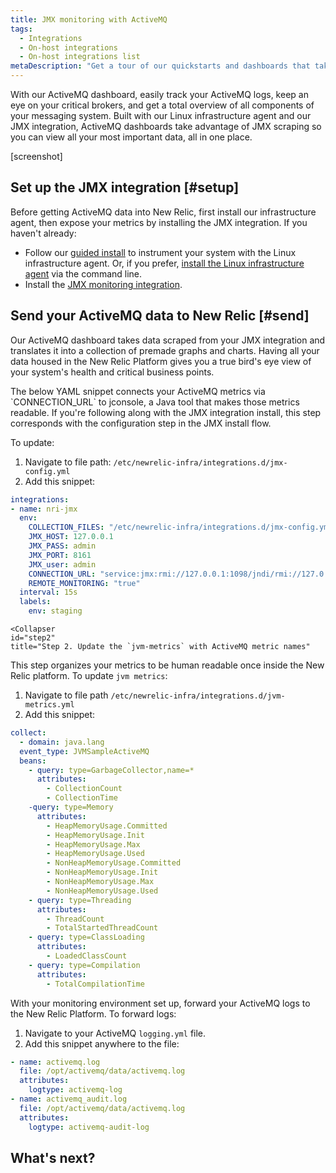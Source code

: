 ```yaml
---
title: JMX monitoring with ActiveMQ
tags:
  - Integrations
  - On-host integrations
  - On-host integrations list
metaDescription: "Get a tour of our quickstarts and dashboards that take JMX-scraped data from your favorite automation software and houses it in the New Relic platform."
--- 
```


With our ActiveMQ dashboard, easily track your ActiveMQ logs, keep an eye on your critical brokers, and get a total overview of all components of your messaging system. Built with our Linux infrastructure agent and our JMX integration, ActiveMQ dashboards take advantage of JMX scraping so you can view all your most important data, all in one place.

[screenshot]

## Set up the JMX integration [#setup]

Before getting ActiveMQ data into New Relic, first install our infrastructure agent, then expose your metrics by installing the JMX integration. If you haven't already:

* Follow our [guided install](https://one.newrelic.com/nr1-core?account=3501165&state=ff641d8b-e722-855e-4c4a-c50c23969dc3) to instrument your system with the Linux infrastructure agent. Or, if you prefer, [install the Linux infrastructure agent](/docs/infrastructure/install-infrastructure-agent/linux-installation/install-infrastructure-monitoring-agent-linux) via the command line.
* Install the [JMX monitoring integration](/docs/infrastructure/host-integrations/host-integrations-list/jmx-monitoring-integration).

## Send your ActiveMQ data to New Relic [#send]

Our ActiveMQ dashboard takes data scraped from your JMX integration and translates it into a collection of premade graphs and charts. Having all your data housed in the New Relic Platform gives you a true bird's eye view of your system's health and critical business points. 

<CollapserGroup>
    <Collapser
    id="step1"
    title="Step 1. Update the `jmx-config.yml` file"
  >
The below YAML snippet connects your ActiveMQ metrics via `CONNECTION_URL` to jconsole, a Java tool that makes those metrics readable. If you're following along with the JMX integration install, this step corresponds with the configuration step in the JMX install flow. 

To update: 

1. Navigate to file path: `/etc/newrelic-infra/integrations.d/jmx-config.yml`
2. Add this snippet:

```yml
integrations:
- name: nri-jmx
  env:
    COLLECTION_FILES: "/etc/newrelic-infra/integrations.d/jmx-config.yml"
    JMX_HOST: 127.0.0.1
    JMX_PASS: admin
    JMX_PORT: 8161
    JMX_user: admin
    CONNECTION_URL: "service:jmx:rmi://127.0.0.1:1098/jndi/rmi://127.0.0.1:1099/jmxrmi"
    REMOTE_MONITORING: "true"
  interval: 15s
  labels:
    env: staging
```
  </Collapser>

    <Collapser
    id="step2"
    title="Step 2. Update the `jvm-metrics` with ActiveMQ metric names"
  >
This step organizes your metrics to be human readable once inside the New Relic platform. To update `jvm metrics`:

1. Navigate to file path `/etc/newrelic-infra/integrations.d/jvm-metrics.yml`
2. Add this snippet:

```yml
collect:
  - domain: java.lang
  event_type: JVMSampleActiveMQ
  beans:
    - query: type=GarbageCollector,name=*
      attributes:
        - CollectionCount
        - CollectionTime
    -query: type=Memory
      attributes:
        - HeapMemoryUsage.Committed
        - HeapMemoryUsage.Init
        - HeapMemoryUsage.Max
        - HeapMemoryUsage.Used
        - NonHeapMemoryUsage.Committed
        - NonHeapMemoryUsage.Init
        - NonHeapMemoryUsage.Max
        - NonHeapMemoryUsage.Used
    - query: type=Threading
      attributes:
        - ThreadCount
        - TotalStartedThreadCount
    - query: type=ClassLoading
      attributes:
        - LoadedClassCount
    - query: type=Compilation
      attributes:
        - TotalCompilationTime
```
  </Collapser>
  <Collapser
    id="step3"
    title="Step 3. Forward your ActiveMQ logs"
  >
With your monitoring environment set up, forward your ActiveMQ logs to the New Relic Platform. To forward logs:

1. Navigate to your ActiveMQ `logging.yml` file.
2. Add this snippet anywhere to the file:

```yml
- name: activemq.log
  file: /opt/activemq/data/activemq.log
  attributes:
    logtype: activemq-log
- name: activemq_audit.log
  file: /opt/activemq/data/activemq.log
  attributes:
    logtype: activemq-audit-log
```
  </Collapser>
</CollapserGroup>

## What's next?


